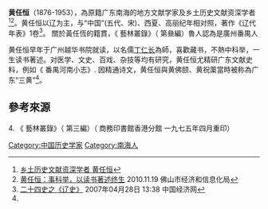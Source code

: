 '''黄任恒'''（1876-1953），為原籍广东南海的地方文献学家及乡土历史文献资深学者<ref name="南方日報2008">[http://epaper.nfdaily.cn/html/2008-04/17/content_6296806.htm 乡土历史文献资深学者 黄任恒]{{Dead link|date=2019年11月 |bot=InternetArchiveBot |fix-attempted=yes }}</ref><ref>[http://www.foshan.gov.cn/zjfs/mlfs/fsgk/rwfg/lsmr/201011/t20101119_3883247.html 黄任恒：事科举，以读书著述终生] {{Wayback|url=http://www.foshan.gov.cn/zjfs/mlfs/fsgk/rwfg/lsmr/201011/t20101119_3883247.html |date=20160304095923 }}2010.11.19 佛山市经济和信息化局</ref>。黄任恒以辽为主，与“中国”(五代、宋)、西夏、高丽纪年相对照，著作《辽代年表》1卷<ref>[http://cathay.ce.cn/history/200704/28/t20070428_11204414_5.shtml 二十四史之《辽史》] {{Wayback|url=http://cathay.ce.cn/history/200704/28/t20070428_11204414_5.shtml |date=20160304201047 }} 2007年04月28日 13:38 中国经济网</ref>。
關於黃任恆的籍貫，《 藝林叢錄》（ 第叄編）魯人認為是廣州番禺人

黄任恒早年于广州越华书院就读，以名儒[[丁仁长|丁仁长]]為師，喜歡藏书，不熱中科举，一生读书著述。对医学、文史、百戏、杂技等均有研究，黄任恒尤精研广东文献史料，例如《 番禺河南小志》. 因精通诗文，黄任恒與黄佛颐、黄祝蕖當時被称為广东“三黄”<ref name="南方日報2008"/>。

==參考來源==
{{reflist}}

4. 《 藝林叢錄》（ 第三編）（ 商務印書館香港分館 一九七五年四月重印）

[[Category:中国历史学家|Category:中国历史学家]]
[[Category:南海人|Category:南海人]]